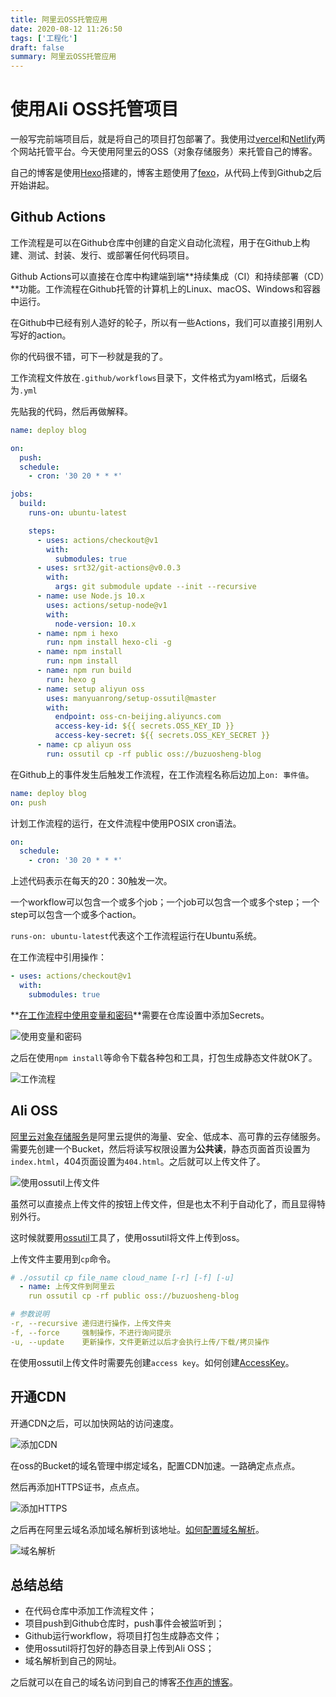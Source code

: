 ```yaml
---
title: 阿里云OSS托管应用
date: 2020-08-12 11:26:50
tags: ['工程化']
draft: false
summary: 阿里云OSS托管应用
---
```


# 使用Ali OSS托管项目

一般写完前端项目后，就是将自己的项目打包部署了。我使用过[vercel](https://vercel.com/dashboard)和[Netlify](https://www.netlify.com/)两个网站托管平台。今天使用阿里云的OSS（对象存储服务）来托管自己的博客。

自己的博客是使用[Hexo](https://hexo.io/zh-cn/)搭建的，博客主题使用了[fexo](https://github.com/forsigner/fexo)，从代码上传到Github之后开始讲起。

## Github Actions

工作流程是可以在Github仓库中创建的自定义自动化流程，用于在Github上构建、测试、封装、发行、或部署任何代码项目。

Github Actions可以直接在仓库中构建端到端**持续集成（CI）和持续部署（CD）**功能。工作流程在Github托管的计算机上的Linux、macOS、Windows和容器中运行。

在Github中已经有别人造好的轮子，所以有一些Actions，我们可以直接引用别人写好的action。

你的代码很不错，可下一秒就是我的了。


工作流程文件放在`.github/workflows`目录下，文件格式为yaml格式，后缀名为`.yml`

先贴我的代码，然后再做解释。

```yaml
name: deploy blog

on:
  push:
  schedule:
    - cron: '30 20 * * *'

jobs:
  build:
    runs-on: ubuntu-latest

    steps:
      - uses: actions/checkout@v1
        with:
          submodules: true
      - uses: srt32/git-actions@v0.0.3
        with:
          args: git submodule update --init --recursive
      - name: use Node.js 10.x
        uses: actions/setup-node@v1
        with:
          node-version: 10.x
      - name: npm i hexo
        run: npm install hexo-cli -g
      - name: npm install
        run: npm install
      - name: npm run build
        run: hexo g
      - name: setup aliyun oss
        uses: manyuanrong/setup-ossutil@master
        with:
          endpoint: oss-cn-beijing.aliyuncs.com
          access-key-id: ${{ secrets.OSS_KEY_ID }}
          access-key-secret: ${{ secrets.OSS_KEY_SECRET }}
      - name: cp aliyun oss
        run: ossutil cp -rf public oss://buzuosheng-blog
```

在Github上的事件发生后触发工作流程，在工作流程名称后边加上`on: 事件值`。

```yaml
name: deploy blog
on: push
```

计划工作流程的运行，在文件流程中使用POSIX cron语法。

```yaml
on:
  schedule:
    - cron: '30 20 * * *'
```

上述代码表示在每天的20：30触发一次。

一个workflow可以包含一个或多个job；一个job可以包含一个或多个step；一个step可以包含一个或多个action。

`runs-on: ubuntu-latest`代表这个工作流程运行在Ubuntu系统。

在工作流程中引用操作：

```yaml
- uses: actions/checkout@v1
  with:
    submodules: true
```

**[在工作流程中使用变量和密码](https://docs.github.com/cn/actions/configuring-and-managing-workflows/using-variables-and-secrets-in-a-workflow)**需要在仓库设置中添加Secrets。

![使用变量和密码](/static/ali-oss/使用变量和密码.png)

之后在使用`npm install`等命令下载各种包和工具，打包生成静态文件就OK了。

![工作流程](/static/ali-oss/工作流程.png)

## Ali OSS

[阿里云对象存储服务](https://oss.console.aliyun.com/overview)是阿里云提供的海量、安全、低成本、高可靠的云存储服务。需要先创建一个Bucket，然后将读写权限设置为**公共读**，静态页面首页设置为`index.html`，404页面设置为`404.html`。之后就可以上传文件了。

![使用ossutil上传文件](/static/ali-oss/oss-util上传文件.png)

虽然可以直接点上传文件的按钮上传文件，但是也太不利于自动化了，而且显得特别外行。

这时候就要用[ossutil](https://help.aliyun.com/document_detail/50452.html)工具了，使用ossutil将文件上传到oss。

上传文件主要用到`cp`命令。

```yaml
# ./ossutil cp file_name cloud_name [-r] [-f] [-u]
  - name: 上传文件到阿里云
    run ossutil cp -rf public oss://buzuosheng-blog

# 参数说明
-r, --recursive 递归进行操作，上传文件夹
-f, --force 	强制操作，不进行询问提示
-u, --update 	更新操作，文件更新过以后才会执行上传/下载/拷贝操作
```

在使用ossutil上传文件时需要先创建`access key`。如何创建[AccessKey](https://help.aliyun.com/document_detail/53045.html)。

## 开通CDN

开通CDN之后，可以加快网站的访问速度。

![添加CDN](/static/ali-oss/添加cdn.png)

在oss的Bucket的域名管理中绑定域名，配置CDN加速。一路确定点点点。

然后再添加HTTPS证书，点点点。

![添加HTTPS](/static/ali-oss/添加https.png)

之后再在阿里云域名添加域名解析到该地址。[如何配置域名解析](https://help.aliyun.com/document_detail/27144.html)。

![域名解析](/static/ali-oss/域名解析.png)

## 总结总结

- 在代码仓库中添加工作流程文件；
- 项目push到Github仓库时，push事件会被监听到；
- Github运行workflow，将项目打包生成静态文件；
- 使用ossutil将打包好的静态目录上传到Ali OSS；
- 域名解析到自己的网址。

之后就可以在自己的域名访问到自己的博客[不作声的博客](http://buzuosheng.com)。
